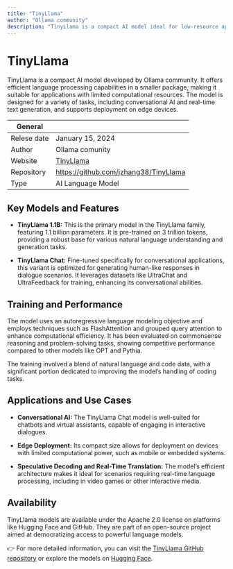 ```yaml
---
title: "TinyLlama"
author: "Ollama community"
description: "TinyLlama is a compact AI model ideal for low-resource applications. It excels in conversational AI and real-time text generation, supporting edge device deployment."
---
```


# TinyLlama

TinyLlama is a compact AI model developed by Ollama community. It offers efficient language processing capabilities in a smaller package, making it suitable for applications with limited computational resources. The model is designed for a variety of tasks, including conversational AI and real-time text generation, and supports deployment on edge devices.


| General     |                                                                  |
| ----------- | ---------------------------------------------------------------- |
| Relese date | January 15, 2024                                                 |
| Author      | Ollama comunity                                                  |
| Website     | [TinyLlama](https://ollama.com/library/tinyllama)                |
| Repository  | https://github.com/jzhang38/TinyLlama                            |
| Type        | AI Language Model                                                |


## Key Models and Features

- **TinyLlama 1.1B:** This is the primary model in the TinyLlama family, featuring 1.1 billion parameters. It is pre-trained on 3 trillion tokens, providing a robust base for various natural language understanding and generation tasks.
  
- **TinyLlama Chat:** Fine-tuned specifically for conversational applications, this variant is optimized for generating human-like responses in dialogue scenarios. It leverages datasets like UltraChat and UltraFeedback for training, enhancing its conversational abilities.


## Training and Performance

The model uses an autoregressive language modeling objective and employs techniques such as FlashAttention and grouped query attention to enhance computational efficiency. It has been evaluated on commonsense reasoning and problem-solving tasks, showing competitive performance compared to other models like OPT and Pythia.

The training involved a blend of natural language and code data, with a significant portion dedicated to improving the model’s handling of coding tasks.


## Applications and Use Cases

- **Conversational AI:** The TinyLlama Chat model is well-suited for chatbots and virtual assistants, capable of engaging in interactive dialogues.

- **Edge Deployment:** Its compact size allows for deployment on devices with limited computational power, such as mobile or embedded systems.

- **Speculative Decoding and Real-Time Translation:** The model’s efficient architecture makes it ideal for scenarios requiring real-time language processing, including in video games or other interactive media.


## Availability

TinyLlama models are available under the Apache 2.0 license on platforms like Hugging Face and GitHub. They are part of an open-source project aimed at democratizing access to powerful language models.

👉 For more detailed information, you can visit the [TinyLlama GitHub repository](https://github.com/jzhang38/TinyLlama) or explore the models on [Hugging Face](https://huggingface.co/TinyLlama/TinyLlama-1.1B-Chat-v0.6).



